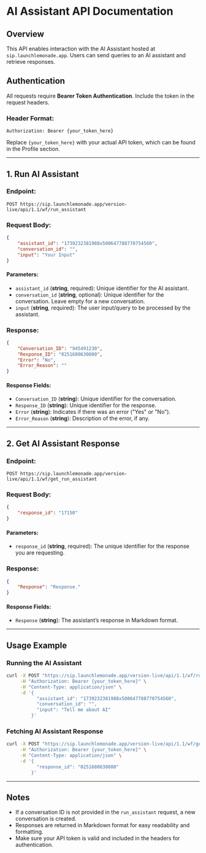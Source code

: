 # AI Assistant API Documentation

## Overview

This API enables interaction with the AI Assistant hosted at `sip.launchlemonade.app`. Users can send queries to an AI assistant and retrieve responses.

## Authentication

All requests require **Bearer Token Authentication**. Include the token in the request headers.

### Header Format:

```http
Authorization: Bearer {your_token_here}
```

Replace `{your_token_here}` with your actual API token, which can be found in the Profile section.

---

## 1. Run AI Assistant

### Endpoint:

```
POST https://sip.launchlemonade.app/version-live/api/1.1/wf/run_assistant
```

### Request Body:

```json
{
    "assistant_id": "1739232381988x500647788770754560",
    "conversation_id": "",
    "input": "Your Input"
}
```

#### Parameters:

- `assistant_id` (**string**, required): Unique identifier for the AI assistant.
- `conversation_id` (**string**, optional): Unique identifier for the conversation. Leave empty for a new conversation.
- `input` (**string**, required): The user input/query to be processed by the assistant.

### Response:

```json
{
    "Conversation_ID": "945491230",
    "Response_ID": "0251680630800",
    "Error": "No",
    "Error_Reason": ""
}
```

#### Response Fields:

- `Conversation_ID` (**string**): Unique identifier for the conversation.
- `Response_ID` (**string**): Unique identifier for the response.
- `Error` (**string**): Indicates if there was an error ("Yes" or "No").
- `Error_Reason` (**string**): Description of the error, if any.

---

## 2. Get AI Assistant Response

### Endpoint:

```
POST https://sip.launchlemonade.app/version-live/api/1.1/wf/get_run_assistant
```

### Request Body:

```json
{
    "response_id": "17150"
}
```

#### Parameters:

- `response_id` (**string**, required): The unique identifier for the response you are requesting.

### Response:

```json
{
    "Response": "Response."
}
```

#### Response Fields:

- `Response` (**string**): The assistant’s response in Markdown format.

---

## Usage Example

### Running the AI Assistant

```bash
curl -X POST "https://sip.launchlemonade.app/version-live/api/1.1/wf/run_assistant" \
     -H "Authorization: Bearer {your_token_here}" \
     -H "Content-Type: application/json" \
     -d '{
           "assistant_id": "1739232381988x500647788770754560",
           "conversation_id": "",
           "input": "Tell me about AI"
         }'
```

### Fetching AI Assistant Response

```bash
curl -X POST "https://sip.launchlemonade.app/version-live/api/1.1/wf/get_run_assistant" \
     -H "Authorization: Bearer {your_token_here}" \
     -H "Content-Type: application/json" \
     -d '{
           "response_id": "0251680630800"
         }'
```

---

## Notes

- If a conversation ID is not provided in the `run_assistant` request, a new conversation is created.
- Responses are returned in Markdown format for easy readability and formatting.
- Make sure your API token is valid and included in the headers for authentication.

